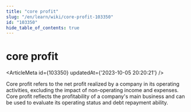 ```yaml
---
title: "core profit"
slug: "/en/learn/wiki/core-profit-103350"
id: "103350"
hide_table_of_contents: true
---
```



# core profit

<ArticleMeta id={103350} updatedAt={'2023-10-05 20:20:21'} />
<div className='border-solid border-b border-t-0 my-4 border-[var(--ifm-color-gray-300)]' />

Core profit refers to the net profit realized by a company in its operating activities, excluding the impact of non-operating income and expenses. Core profit reflects the profitability of a company's main business and can be used to evaluate its operating status and debt repayment ability.
